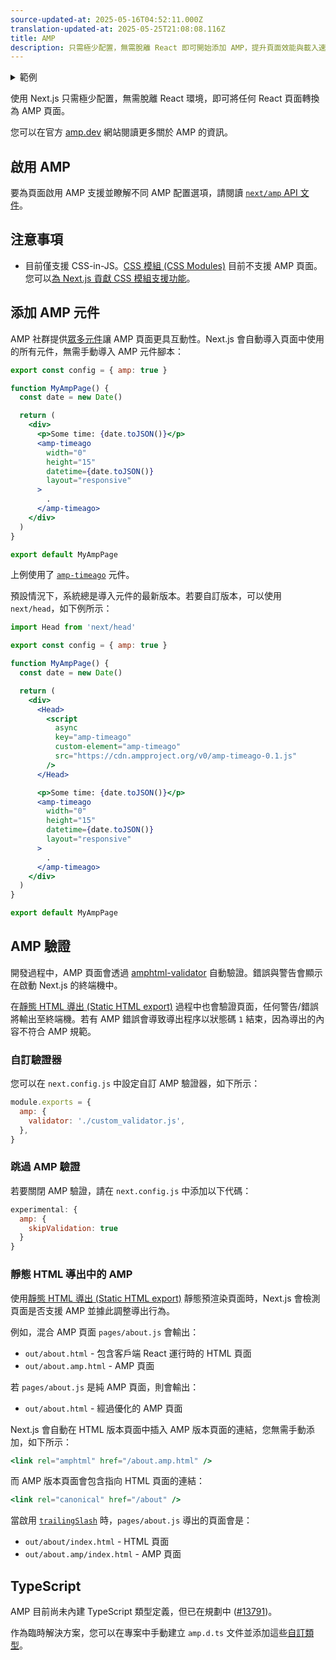 ```yaml
---
source-updated-at: 2025-05-16T04:52:11.000Z
translation-updated-at: 2025-05-25T21:08:08.116Z
title: AMP
description: 只需極少配置，無需脫離 React 即可開始添加 AMP，提升頁面效能與載入速度。
---
```


<details>
  <summary>範例</summary>
  
- [AMP](https://github.com/vercel/next.js/tree/canary/examples/amp)

</details>

使用 Next.js 只需極少配置，無需脫離 React 環境，即可將任何 React 頁面轉換為 AMP 頁面。

您可以在官方 [amp.dev](https://amp.dev/) 網站閱讀更多關於 AMP 的資訊。

## 啟用 AMP

要為頁面啟用 AMP 支援並瞭解不同 AMP 配置選項，請閱讀 [`next/amp` API 文件](/docs/pages/building-your-application/configuring/amp)。

## 注意事項

- 目前僅支援 CSS-in-JS。[CSS 模組 (CSS Modules)](/docs/pages/building-your-application/styling) 目前不支援 AMP 頁面。您可以[為 Next.js 貢獻 CSS 模組支援功能](https://github.com/vercel/next.js/issues/10549)。

## 添加 AMP 元件

AMP 社群提供[眾多元件](https://amp.dev/documentation/components/)讓 AMP 頁面更具互動性。Next.js 會自動導入頁面中使用的所有元件，無需手動導入 AMP 元件腳本：

```jsx
export const config = { amp: true }

function MyAmpPage() {
  const date = new Date()

  return (
    <div>
      <p>Some time: {date.toJSON()}</p>
      <amp-timeago
        width="0"
        height="15"
        datetime={date.toJSON()}
        layout="responsive"
      >
        .
      </amp-timeago>
    </div>
  )
}

export default MyAmpPage
```

上例使用了 [`amp-timeago`](https://amp.dev/documentation/components/amp-timeago/?format=websites) 元件。

預設情況下，系統總是導入元件的最新版本。若要自訂版本，可以使用 `next/head`，如下例所示：

```jsx
import Head from 'next/head'

export const config = { amp: true }

function MyAmpPage() {
  const date = new Date()

  return (
    <div>
      <Head>
        <script
          async
          key="amp-timeago"
          custom-element="amp-timeago"
          src="https://cdn.ampproject.org/v0/amp-timeago-0.1.js"
        />
      </Head>

      <p>Some time: {date.toJSON()}</p>
      <amp-timeago
        width="0"
        height="15"
        datetime={date.toJSON()}
        layout="responsive"
      >
        .
      </amp-timeago>
    </div>
  )
}

export default MyAmpPage
```

## AMP 驗證

開發過程中，AMP 頁面會透過 [amphtml-validator](https://www.npmjs.com/package/amphtml-validator) 自動驗證。錯誤與警告會顯示在啟動 Next.js 的終端機中。

在[靜態 HTML 導出 (Static HTML export)](/docs/pages/building-your-application/deploying/static-exports) 過程中也會驗證頁面，任何警告/錯誤將輸出至終端機。若有 AMP 錯誤會導致導出程序以狀態碼 `1` 結束，因為導出的內容不符合 AMP 規範。

### 自訂驗證器

您可以在 `next.config.js` 中設定自訂 AMP 驗證器，如下所示：

```js
module.exports = {
  amp: {
    validator: './custom_validator.js',
  },
}
```

### 跳過 AMP 驗證

若要關閉 AMP 驗證，請在 `next.config.js` 中添加以下代碼：

```js
experimental: {
  amp: {
    skipValidation: true
  }
}
```

### 靜態 HTML 導出中的 AMP

使用[靜態 HTML 導出 (Static HTML export)](/docs/pages/building-your-application/deploying/static-exports) 靜態預渲染頁面時，Next.js 會檢測頁面是否支援 AMP 並據此調整導出行為。

例如，混合 AMP 頁面 `pages/about.js` 會輸出：
- `out/about.html` - 包含客戶端 React 運行時的 HTML 頁面
- `out/about.amp.html` - AMP 頁面

若 `pages/about.js` 是純 AMP 頁面，則會輸出：
- `out/about.html` - 經過優化的 AMP 頁面

Next.js 會自動在 HTML 版本頁面中插入 AMP 版本頁面的連結，您無需手動添加，如下所示：

```jsx
<link rel="amphtml" href="/about.amp.html" />
```

而 AMP 版本頁面會包含指向 HTML 頁面的連結：

```jsx
<link rel="canonical" href="/about" />
```

當啟用 [`trailingSlash`](/docs/pages/api-reference/next-config-js/trailingSlash) 時，`pages/about.js` 導出的頁面會是：
- `out/about/index.html` - HTML 頁面
- `out/about.amp/index.html` - AMP 頁面

## TypeScript

AMP 目前尚未內建 TypeScript 類型定義，但已在規劃中 ([#13791](https://github.com/ampproject/amphtml/issues/13791))。

作為臨時解決方案，您可以在專案中手動建立 `amp.d.ts` 文件並添加這些[自訂類型](https://stackoverflow.com/a/50601125)。
